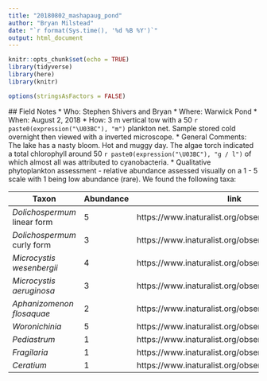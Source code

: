 ```yaml
---
title: "20180802_mashapaug_pond"
author: "Bryan Milstead"
date: "`r format(Sys.time(), '%d %B %Y')`"
output: html_document
---
```


```r
knitr::opts_chunk$set(echo = TRUE)
library(tidyverse)
library(here)
library(knitr)

options(stringsAsFactors = FALSE)
```

<!-- 
  For field notes and taxa list see: https://github.com/willbmisled/cyanoscope/blob/master/fieldnotes/20180802_mashapaug_pond.rmd
-->
  
  ## Field Notes
  * Who: Stephen Shivers and Bryan
* Where: Warwick Pond 
* When: August 2, 2018
* How:  3 m vertical tow with a 50 `r paste0(expression("\U03BC"), "m")` plankton net.  Sample stored cold overnight then viewed with a inverted microscope.
* General Comments:  The lake has a nasty bloom.  Hot and muggy day.  The algae torch indicated a total chlorophyll around 50 `r paste0(expression("\U03BC"), "g / l")` of which almost all was attributed to cyanobacteria.
* Qualitative phytoplankton assessment - relative abundance assessed visually on a 1 - 5 scale with 1 being low abundance (rare).  We found the following taxa:
  
  Taxon                       | Abundance | link
------------------------------|-----------|--------------------------------------------------------------------
  *Dolichospermum* linear form |     5     | https://www.inaturalist.org/observations/15084161
*Dolichospermum* curly form |     3     | https://www.inaturalist.org/observations/15084511
*Microcystis wesenbergii* |     4     | https://www.inaturalist.org/observations/15084623
*Microcystis aeruginosa* |     3     | https://www.inaturalist.org/observations/15084623
*Aphanizomenon flosaquae* |   2  | https://www.inaturalist.org/observations/15085005
*Woronichinia* |   5  | https://www.inaturalist.org/observations/15085150
*Pediastrum* |  1  | https://www.inaturalist.org/observations/15085225
*Fragilaria*   |     1     | https://www.inaturalist.org/observations/15085245
*Ceratium*  |  1  |https://www.inaturalist.org/observations/15085266







